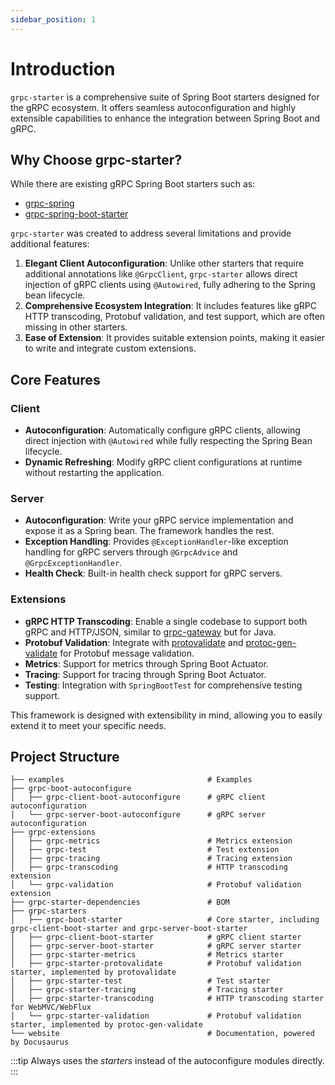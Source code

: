 ```yaml
---
sidebar_position: 1
---
```


# Introduction

`grpc-starter` is a comprehensive suite of Spring Boot starters designed for the gRPC ecosystem. It offers seamless autoconfiguration and highly extensible capabilities to enhance the integration between Spring Boot and gRPC.

## Why Choose grpc-starter?

While there are existing gRPC Spring Boot starters such as:

- [grpc-spring](https://github.com/grpc-ecosystem/grpc-spring)
- [grpc-spring-boot-starter](https://github.com/LogNet/grpc-spring-boot-starter)

`grpc-starter` was created to address several limitations and provide additional features:

1. **Elegant Client Autoconfiguration**: Unlike other starters that require additional annotations like `@GrpcClient`, `grpc-starter` allows direct injection of gRPC clients using `@Autowired`, fully adhering to the Spring bean lifecycle.
2. **Comprehensive Ecosystem Integration**: It includes features like gRPC HTTP transcoding, Protobuf validation, and test support, which are often missing in other starters.
3. **Ease of Extension**: It provides suitable extension points, making it easier to write and integrate custom extensions.

## Core Features

### Client
- **Autoconfiguration**: Automatically configure gRPC clients, allowing direct injection with `@Autowired` while fully respecting the Spring Bean lifecycle.
- **Dynamic Refreshing**: Modify gRPC client configurations at runtime without restarting the application.

### Server
- **Autoconfiguration**: Write your gRPC service implementation and expose it as a Spring bean. The framework handles the rest.
- **Exception Handling**: Provides `@ExceptionHandler`-like exception handling for gRPC servers through `@GrpcAdvice` and `@GrpcExceptionHandler`.
- **Health Check**: Built-in health check support for gRPC servers.

### Extensions
- **gRPC HTTP Transcoding**: Enable a single codebase to support both gRPC and HTTP/JSON, similar to [grpc-gateway](https://github.com/grpc-ecosystem/grpc-gateway) but for Java.
- **Protobuf Validation**: Integrate with [protovalidate](https://github.com/bufbuild/protovalidate) and [protoc-gen-validate](https://github.com/bufbuild/protoc-gen-validate) for Protobuf message validation.
- **Metrics**: Support for metrics through Spring Boot Actuator.
- **Tracing**: Support for tracing through Spring Boot Actuator.
- **Testing**: Integration with `SpringBootTest` for comprehensive testing support.

This framework is designed with extensibility in mind, allowing you to easily extend it to meet your specific needs.

## Project Structure

```text
├── examples                                # Examples
├── grpc-boot-autoconfigure
│   ├── grpc-client-boot-autoconfigure      # gRPC client autoconfiguration
│   └── grpc-server-boot-autoconfigure      # gRPC server autoconfiguration
├── grpc-extensions
│   ├── grpc-metrics                        # Metrics extension
│   ├── grpc-test                           # Test extension
│   ├── grpc-tracing                        # Tracing extension
│   ├── grpc-transcoding                    # HTTP transcoding extension
│   └── grpc-validation                     # Protobuf validation extension
├── grpc-starter-dependencies               # BOM
├── grpc-starters
│   ├── grpc-boot-starter                   # Core starter, including grpc-client-boot-starter and grpc-server-boot-starter
│   ├── grpc-client-boot-starter            # gRPC client starter
│   ├── grpc-server-boot-starter            # gRPC server starter
│   ├── grpc-starter-metrics                # Metrics starter
│   ├── grpc-starter-protovalidate          # Protobuf validation starter, implemented by protovalidate
│   ├── grpc-starter-test                   # Test starter
│   ├── grpc-starter-tracing                # Tracing starter
│   ├── grpc-starter-transcoding            # HTTP transcoding starter for WebMVC/WebFlux
│   └── grpc-starter-validation             # Protobuf validation starter, implemented by protoc-gen-validate
└── website                                 # Documentation, powered by Docusaurus
```

:::tip
Always uses the *starters* instead of the autoconfigure modules directly.
:::
